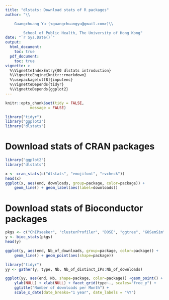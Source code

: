 ```yaml
---
title: "dlstats: Download stats of R packages"
author: "\\

	Guangchuang Yu (<guangchuangyu@gmail.com>)\\

        School of Public Health, The University of Hong Kong"
date: "`r Sys.Date()`"
output: 
  html_document:
    toc: true
  pdf_document:
    toc: true
vignette: >
  %\VignetteIndexEntry{00 dlstats introduction}
  %\VignetteEngine{knitr::rmarkdown}
  %\usepackage[utf8]{inputenc}
  %\VignetteDepends{tidyr}
  %\VignetteDepends{ggplot2}
---
```


```r
knitr::opts_chunk$set(tidy = FALSE,
		   message = FALSE)
```


```r
library("tidyr")
library("ggplot2")
library("dlstats")
```

# Download stats of CRAN packages

```r
library("ggplot2")
library("dlstats")

x <- cran_stats(c("dlstats", "emojifont", "rvcheck"))
head(x)
ggplot(x, aes(end, downloads, group=package, color=package)) +
    geom_line() + geom_label(aes(label=downloads))
```


# Download stats of Bioconductor packages

```r
pkgs <- c("ChIPseeker", "clusterProfiler", "DOSE", "ggtree", "GOSemSim", "ReactomePA")
y <- bioc_stats(pkgs)
head(y)

ggplot(y, aes(end, Nb_of_downloads, group=package, color=package)) +
    geom_line() + geom_point(aes(shape=package))

```

```r
library("tidyr")
yy <- gather(y, type, Nb, Nb_of_distinct_IPs:Nb_of_downloads)

ggplot(yy, aes(end, Nb, shape=package, color=package)) +geom_point() + geom_line() +
    ylab(NULL) + xlab(NULL) + facet_grid(type~., scales="free_y") +
    ggtitle("Number of downloads per Month") +
    scale_x_date(date_breaks="1 year", date_labels = "%Y")
```	
	
